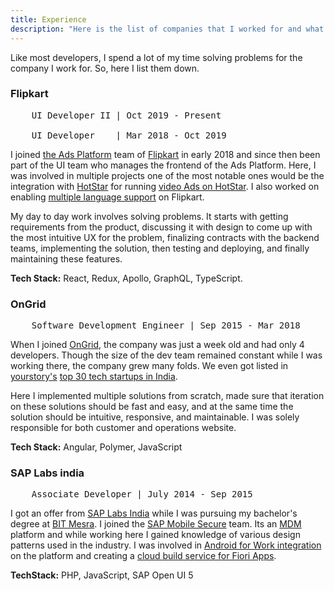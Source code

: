 ```yaml
---
title: Experience
description: "Here is the list of companies that I worked for and what I learned from each one of them."
---
```


Like most developers, I spend a lot of my time solving problems for the company I work for.
So, here I list them down.

### Flipkart
<pre>
    UI Developer II | Oct 2019 - Present<br/>
    UI Developer    | Mar 2018 - Oct 2019
</pre>
I joined [the Ads Platform](https://brands.flipkart.com) team of [Flipkart](https://www.flipkart.com) in early 2018 and
since then been part of the UI team who manages the frontend of the Ads Platform. Here, I was involved in multiple projects 
one of the most notable ones would be the integration with [HotStar](https://www.hotstar.com/in) for running
[video Ads on HotStar](https://inc42.com/buzz/flipkart-hotstar-launch-advertising-platform-shopper-audience-network/).
I also worked on enabling [multiple language support](https://economictimes.indiatimes.com/industry/services/retail/flipkart-launches-hindi-interface-to-tap-into-next-200-million-e-shoppers/articleshow/70964751.cms?from=mdr) on Flipkart.

My day to day work involves solving problems. It starts with getting requirements from the product,
discussing it with design to come up with the most intuitive UX for the problem, finalizing contracts with
the backend teams, implementing the solution, then testing and deploying, and finally maintaining these features.

**Tech Stack:** React, Redux, Apollo, GraphQL, TypeScript.

### OnGrid
<pre>
    Software Development Engineer | Sep 2015 - Mar 2018
</pre>
When I joined [OnGrid](https://www.ongrid.in), the company was just a week old and had only 4 developers. Though the size
of the dev team remained constant while I was working there, the company grew many folds. We even got listed in [yourstory's](https://yourstory.com/)
[top 30 tech startups in India](https://yourstory.com/2016/10/ongrid?utm_pageloadtype=scroll).

Here I implemented multiple solutions from scratch, made sure that iteration on these solutions should be fast and easy, and
at the same time the solution should be intuitive, responsive, and maintainable. I was solely responsible for both customer
and operations website. 

**Tech Stack:** Angular, Polymer, JavaScript

### SAP Labs india
<pre>
    Associate Developer | July 2014 - Sep 2015
</pre>
I got an offer from [SAP Labs India](https://www.sap.com/india/about.html) while I was pursuing my bachelor's degree at [BIT Mesra](https://www.bitmesra.ac.in/).
I joined the [SAP Mobile Secure](https://portal.sapmobilesecure.com/) team. Its an [MDM](https://en.wikipedia.org/wiki/Mobile_device_management) platform
and while working here I gained knowledge of various design patterns used in the industry. I was involved in [Android for Work integration](https://blogs.sap.com/2015/05/18/introducing-android-for-work-for-sap-mobile-secure/)
on the platform and creating a [cloud build service for Fiori Apps](https://blogs.sap.com/2018/01/24/create-a-fiori-client-with-the-cloud-build-service-for-on-premise-fiori-launchpad/).

**TechStack:** PHP, JavaScript, SAP Open UI 5
